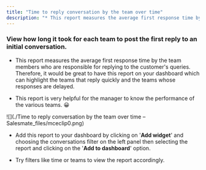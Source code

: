 ```yaml
---
title: "Time to reply conversation by the team over time"
description: "* This report measures the average first response time by the team members who are responsible for replying to the customer's queries. Therefore, it..."
---
```


### View how long it took for each team to post the first reply to an initial conversation.


*   This report measures the average first response time by the team members who are responsible for replying to the customer's queries. Therefore, it would be great to have this report on your dashboard which can highlight the teams that reply quickly and the teams whose responses are delayed.

*   This report is very helpful for the manager to know the performance of the various teams. 😀

![](./Time to reply conversation by the team over time – Salesmate_files/mceclip0.png)


*   Add this report to your dashboard by clicking on '**Add widget**' and choosing the conversations filter on the left panel then selecting the report and clicking on the '**Add to dashboard**' option.

*   Try filters like time or teams to view the report accordingly.
